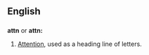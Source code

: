 ==English==

==={{Abbreviation}}===
'''attn''' or '''attn:'''
# [[Attention]], used as a heading line of letters.